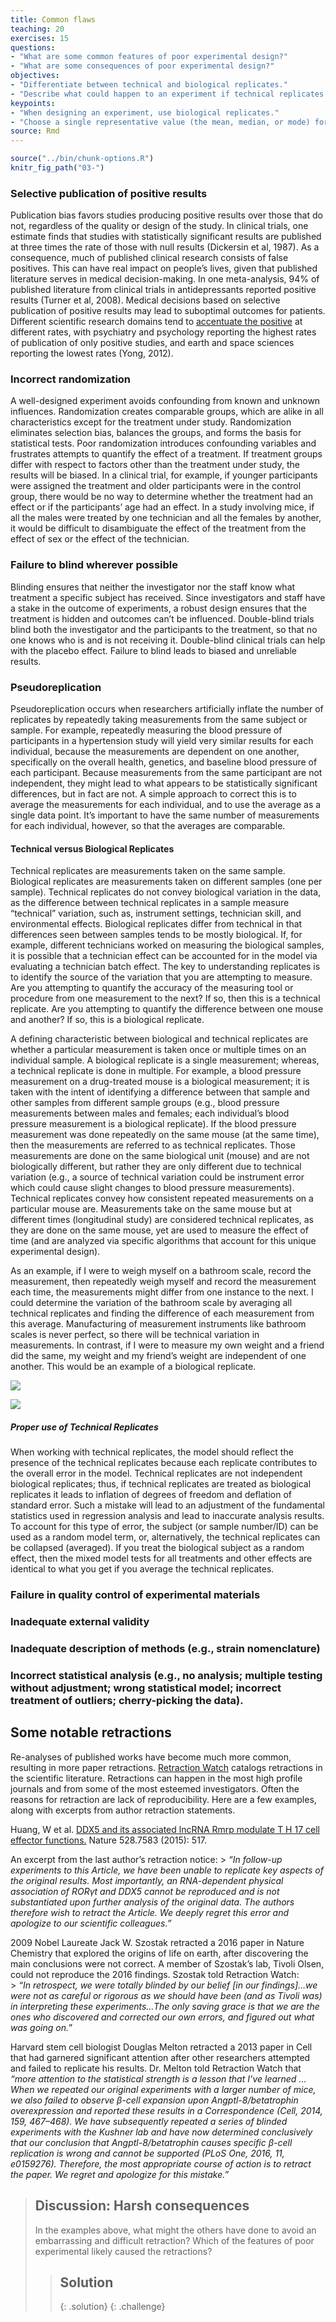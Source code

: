 ```yaml
---
title: Common flaws
teaching: 20
exercises: 15
questions:
- "What are some common features of poor experimental design?"
- "What are some consequences of poor experimental design?"
objectives:
- "Differentiate between technical and biological replicates."
- "Describe what could happen to an experiment if technical replicates are used in place of biological replicates."
keypoints:
- "When designing an experiment, use biological replicates."
- "Choose a single representative value (the mean, median, or mode) for technical replicates."
source: Rmd
---
```


```r
source("../bin/chunk-options.R")
knitr_fig_path("03-")
```

### Selective publication of positive results
Publication bias favors studies producing positive results over those that do not, regardless of the quality or design of the study. In clinical trials, one estimate finds that studies with statistically significant results are published at three times the rate of those with null results (Dickersin et al, 1987). As a consequence, much of published clinical research consists of false positives. This can have real impact on people's lives, given that published literature serves in medical decision-making. In one meta-analysis, 94% of published literature from clinical trials in antidepressants reported positive results (Turner et al, 2008). Medical decisions based on selective publication of positive results may lead to suboptimal outcomes for patients. Different scientific research domains tend to [accentuate the positive](https://www.nature.com/news/485298a-i2-0-jpg-7.4428?article=1.10634) at different rates, with psychiatry and psychology reporting the highest rates of publication of only positive studies, and earth and space sciences reporting the lowest rates (Yong, 2012).

### Incorrect randomization
A well-designed experiment avoids confounding from known and unknown influences. Randomization creates comparable groups, which are alike in all characteristics except for the treatment under study. Randomization eliminates selection bias, balances the groups, and forms the basis for statistical tests. Poor randomization introduces confounding variables and frustrates attempts to quantify the effect of a treatment. If treatment groups differ with respect to factors other than the treatment under study, the results will be biased. In a clinical trial, for example, if younger participants were assigned the treatment and older participants were in the control group, there would be no way to determine whether the treatment had an effect or if the participants' age had an effect. In a study involving mice, if all the males were treated by one technician and all the females by another, it would be difficult to disambiguate the effect of the treatment from the effect of sex or the effect of the technician.

### Failure to blind wherever possible
Blinding ensures that neither the investigator nor the staff know what treatment a specific subject has received. Since investigators and staff have a stake in the outcome of experiments, a robust design ensures that the treatment is hidden and outcomes can't be influenced. Double-blind trials blind both the investigator and the participants to the treatment, so that no one knows who is and is not receiving it. Double-blind clinical trials can help with the placebo effect. Failure to blind leads to biased and unreliable results.

### Pseudoreplication
Pseudoreplication occurs when researchers artificially inflate the number of replicates by repeatedly taking measurements from the same subject or sample. For example, repeatedly measuring the blood pressure of participants in a hypertension study will yield very similar results for each individual, because the measurements are dependent on one another, specifically on the overall health, genetics, and baseline blood pressure of each participant. Because measurements from the same participant are not independent, they might lead to what appears to be statistically significant differences, but in fact are not. A simple approach to correct this is to average the measurements for each individual, and to use the average as a single data point. It's important to have the same number of measurements for each individual, however, so that the averages are comparable.

#### Technical versus Biological Replicates

Technical replicates are measurements taken on the same sample.  Biological replicates are measurements taken on different samples (one per sample).  Technical replicates do not convey biological variation in the data, as the difference between technical replicates in a sample measure “technical” variation, such as, instrument settings, technician skill, and environmental effects.  Biological replicates differ from technical in that differences seen between samples tends to be mostly biological.  If, for example, different technicians worked on measuring the biological samples, it is possible that a technician effect can be accounted for in the model via evaluating a technician batch effect. The key to understanding replicates is to identify the source of the variation that you are attempting to measure. Are you attempting to quantify the accuracy of the measuring tool or procedure from one measurement to the next? If so, then this is a technical replicate. Are you attempting to quantify the difference between one mouse and another? If so, this is a biological replicate.

A defining characteristic between biological and technical replicates are whether a particular measurement is taken once or multiple times on an individual sample.  A biological replicate is a single measurement; whereas, a technical replicate is done in multiple.  For example, a blood pressure measurement on a drug-treated mouse is a biological measurement; it is taken with the intent of identifying a difference between that sample and other samples from different sample groups (e.g., blood pressure measurements between males and females; each individual’s blood pressure measurement is a biological replicate).  If the blood pressure measurement was done repeatedly on the same mouse (at the same time), then the measurements are referred to as technical replicates.  Those measurements are done on the same biological unit (mouse) and are not biologically different, but rather they are only different due to technical variation (e.g., a source of technical variation could be instrument error which could cause slight changes to blood pressure measurements).  Technical replicates convey how consistent repeated measurements on a particular mouse are.  Measurements take on the same mouse but at different times (longitudinal study) are considered technical replicates, as they are done on the same mouse, yet are used to measure the effect of time (and are analyzed via specific algorithms that account for this unique experimental design).

As an example, if I were to weigh myself on a bathroom scale, record the measurement, then repeatedly weigh myself and record the measurement each time, the measurements might differ from one instance to the next. I could determine the variation of the bathroom scale by averaging all technical replicates and finding the difference of each measurement from this average. Manufacturing of measurement instruments like bathroom scales is never perfect, so there will be technical variation in measurements. In contrast, if I were to measure my own weight and a friend did the same, my weight and my friend's weight are independent of one another. This would be an example of a biological replicate. 

![](../fig/technical-replicates.png)

![](../fig/biological-replicates.png)

##### Proper use of Technical Replicates

When working with technical replicates, the model should reflect the presence of the technical replicates because each replicate contributes to the overall error in the model. Technical replicates are not independent biological replicates; thus, if technical replicates are treated as biological replicates it leads to inflation of degrees of freedom and deflation of standard error. Such a mistake will lead to an adjustment of the fundamental statistics used in regression analysis and lead to inaccurate analysis results. To account for this type of error, the subject (or sample number/ID) can be used as a random model term, or, alternatively, the technical replicates can be collapsed (averaged). If you treat the biological subject as a random effect, then the mixed model tests for all treatments and other effects are identical to what you get if you average the technical replicates.

### Failure in quality control of experimental materials
### Inadequate external validity
### Inadequate description of methods (e.g., strain nomenclature)
### Incorrect statistical analysis (e.g., no analysis; multiple testing without adjustment; wrong statistical model; incorrect treatment of outliers; cherry-picking the data).

## Some notable retractions
Re-analyses of published works have become much more common, resulting in more paper retractions. [Retraction Watch](https://retractionwatch.com/) catalogs retractions in the scientific literature. Retractions can happen in the most high profile journals and from some of the most esteemed investigators. Often the reasons for retraction are lack of reproducibility. Here are a few examples, along with excerpts from author retraction statements.

Huang, W et al. [DDX5 and its associated lncRNA Rmrp modulate T H 17 cell effector functions.](https://www.nature.com/articles/nature16193) Nature 528.7583 (2015): 517.

An excerpt from the last author's retraction notice:
> *"In follow-up experiments to this Article, we have been unable to replicate key aspects of the original results. Most importantly, an RNA-dependent physical association of RORγt and DDX5 cannot be reproduced and is not substantiated upon further analysis of the original data. The authors therefore wish to retract the Article. We deeply regret this error and apologize to our scientific colleagues."*

2009 Nobel Laureate Jack W. Szostak retracted a 2016 paper in Nature Chemistry that explored the origins of life on earth, after discovering the main conclusions were not correct. A member of Szostak’s lab, Tivoli Olsen, could not reproduce the 2016 findings. Szostak told Retraction Watch:  
> *"In retrospect, we were totally blinded by our belief [in our findings]...we were not as careful or rigorous as we should have been (and as Tivoli was) in interpreting these experiments...The only saving grace is that we are the ones who discovered and corrected our own errors, and figured out what was going on.*"
    
Harvard stem cell biologist Douglas Melton retracted a 2013 paper in Cell that had garnered significant attention after other researchers attempted and failed to replicate his results. Dr. Melton told Retraction Watch that *“more attention to the statistical strength is a lesson that I’ve learned ... When we repeated our original experiments with a larger number of mice, we also failed to observe β-cell expansion upon Angptl-8/betatrophin overexpression and reported these results in a Correspondence (Cell, 2014, 159, 467–468). We have subsequently repeated a series of blinded experiments with the Kushner lab and have now determined conclusively that our conclusion that Angptl-8/betatrophin causes specific β-cell replication is wrong and cannot be supported (PLoS One, 2016, 11, e0159276). Therefore, the most appropriate course of action is to retract the paper. We regret and apologize for this mistake.”* 

> ## Discussion: Harsh consequences
> In the examples above, what might the others have done to avoid an embarrassing and difficult retraction? Which of the features of poor experimental likely caused the retractions?
>
> >
> > ## Solution 
> > 
> >  
> > 
> {: .solution}
{: .challenge}
